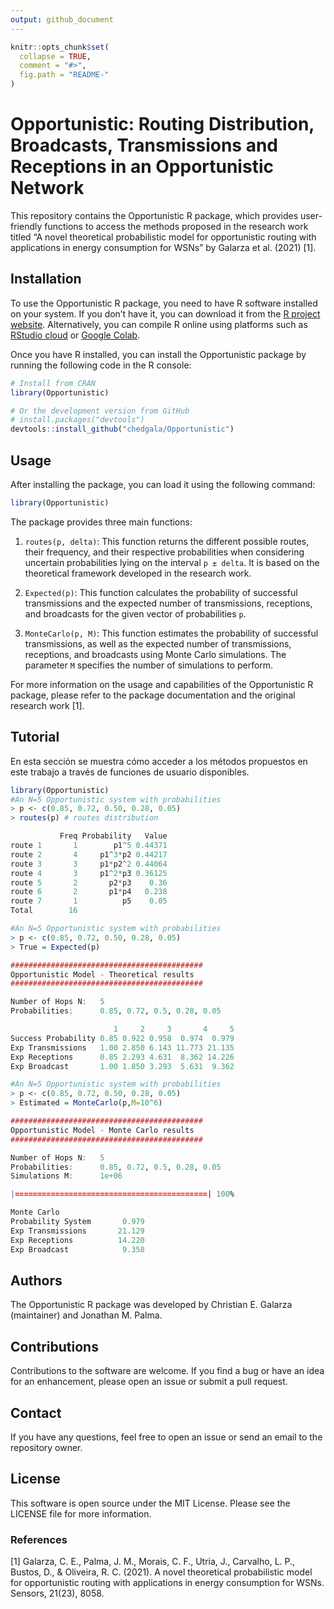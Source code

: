 ```yaml
---
output: github_document
---
```


```r
knitr::opts_chunk$set(
  collapse = TRUE,
  comment = "#>",
  fig.path = "README-"
)
```

# Opportunistic: Routing Distribution, Broadcasts, Transmissions and Receptions in an Opportunistic Network

This repository contains the Opportunistic R package, which provides user-friendly functions to access the methods proposed in the research work titled "A novel theoretical probabilistic model for opportunistic routing with applications in energy consumption for WSNs" by Galarza et al. (2021) [1]. 

## Installation
To use the Opportunistic R package, you need to have R software installed on your system. If you don't have it, you can download it from the [R project website](https://cloud.r-project.org/). Alternatively, you can compile R online using platforms such as [RStudio cloud](https://rstudio.cloud/) or [Google Colab](https://colab.to/r). 

Once you have R installed, you can install the Opportunistic package by running the following code in the R console:

```R
# Install from CRAN
library(Opportunistic)

# Or the development version from GitHub
# install.packages("devtools")
devtools::install_github("chedgala/Opportunistic")

```

## Usage
After installing the package, you can load it using the following command:

```R
library(Opportunistic)
```

The package provides three main functions:

1. `routes(p, delta)`: This function returns the different possible routes, their frequency, and their respective probabilities when considering uncertain probabilities lying on the interval `p ± delta`. It is based on the theoretical framework developed in the research work.

2. `Expected(p)`: This function calculates the probability of successful transmissions and the expected number of transmissions, receptions, and broadcasts for the given vector of probabilities `p`.

3. `MonteCarlo(p, M)`: This function estimates the probability of successful transmissions, as well as the expected number of transmissions, receptions, and broadcasts using Monte Carlo simulations. The parameter `M` specifies the number of simulations to perform.

For more information on the usage and capabilities of the Opportunistic R package, please refer to the package documentation and the original research work [1].

## Tutorial

En esta sección se muestra cómo acceder a los métodos propuestos en este trabajo a través de funciones de usuario disponibles.

```R
library(Opportunistic)
#An N=5 Opportunistic system with probabilities
> p <- c(0.85, 0.72, 0.50, 0.28, 0.05)
> routes(p) # routes distribution

           Freq Probability   Value
route 1       1        p1^5 0.44371
route 2       4     p1^3*p2 0.44217
route 3       3     p1*p2^2 0.44064
route 4       3     p1^2*p3 0.36125
route 5       2       p2*p3    0.36
route 6       2       p1*p4   0.238
route 7       1          p5    0.05
Total        16
```

```R
#An N=5 Opportunistic system with probabilities
> p <- c(0.85, 0.72, 0.50, 0.28, 0.05)
> True = Expected(p)

###########################################
Opportunistic Model - Theoretical results
###########################################

Number of Hops N:   5
Probabilities:      0.85, 0.72, 0.5, 0.28, 0.05

                       1     2     3       4     5
Success Probability 0.85 0.922 0.958  0.974  0.979
Exp Transmissions   1.00 2.850 6.143 11.773 21.135
Exp Receptions      0.85 2.293 4.631  8.362 14.226
Exp Broadcast       1.00 1.850 3.293  5.631  9.362

```

```R
#An N=5 Opportunistic system with probabilities 
> p <- c(0.85, 0.72, 0.50, 0.28, 0.05)
> Estimated = MonteCarlo(p,M=10^6)

###########################################
Opportunistic Model - Monte Carlo results
###########################################

Number of Hops N:   5
Probabilities:      0.85, 0.72, 0.5, 0.28, 0.05
Simulations M:      1e+06

|===========================================| 100%

Monte Carlo
Probability System       0.979
Exp Transmissions       21.129
Exp Receptions          14.220
Exp Broadcast            9.358
```

## Authors
The Opportunistic R package was developed by Christian E. Galarza (maintainer) and Jonathan M. Palma.

## Contributions
Contributions to the software are welcome. If you find a bug or have an idea for an enhancement, please open an issue or submit a pull request.

## Contact
If you have any questions, feel free to open an issue or send an email to the repository owner.

## License
This software is open source under the MIT License. Please see the LICENSE file for more information.

### References
[1] Galarza, C. E., Palma, J. M., Morais, C. F., Utria, J., Carvalho, L. P., Bustos, D., & Oliveira, R. C. (2021). A novel theoretical probabilistic model for opportunistic routing with applications in energy consumption for WSNs. Sensors, 21(23), 8058.
